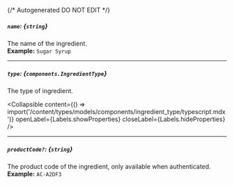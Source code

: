 {/* Autogenerated DO NOT EDIT  */}

##### `name`: *{`string`}*
The name of the ingredient.
<br/>
**Example:** `Sugar Syrup`

---
##### `type`: *{`components.IngredientType`}*
The type of ingredient.

<Collapsible content={() => import('/content/types/models/components/ingredient_type/typescript.mdx')} openLabel={Labels.showProperties} closeLabel={Labels.hideProperties} />


---
##### `productCode?`: *{`string`}*
The product code of the ingredient, only available when authenticated.
<br/>
**Example:** `AC-A2DF3`


